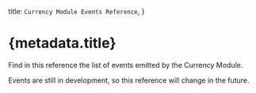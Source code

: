 
  title: `Currency Module Events Reference`,
}

# {metadata.title}

Find in this reference the list of events emitted by the Currency Module.

<Note type="soon">

Events are still in development, so this reference will change in the future.

</Note>

<EventsTable />